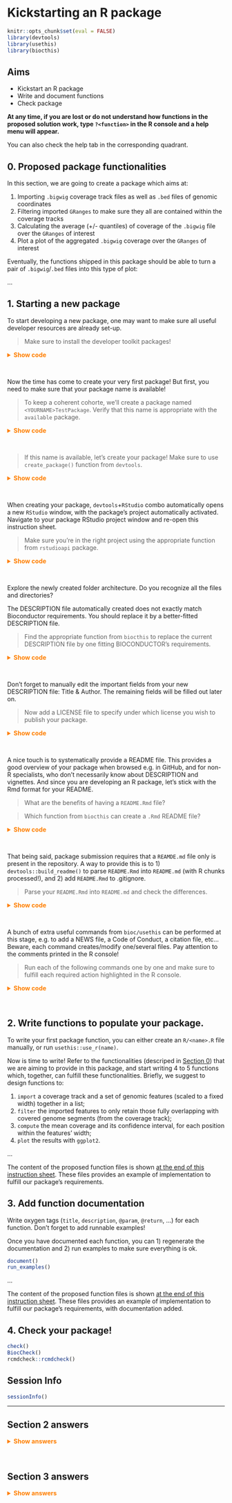 # Kickstarting an R package

```r
knitr::opts_chunk$set(eval = FALSE)
library(devtools)
library(usethis)
library(biocthis)
```

::: {.callout-note icon='true'}

## Aims 

- Kickstart an R package 
- Write and document functions
- Check package 

:::

::: {.callout-tip icon='true'}

**At any time, if you are lost or do not understand how functions in the**
**proposed solution work, type `?<function>` in the R console **
**and a help menu will appear.** 

You can also check the help tab in the corresponding quadrant. 

:::

## 0. Proposed package functionalities {#package-functions}

In this section, we are going to create a package which aims at: 

1. Importing `.bigwig` coverage track files as well as `.bed` files of genomic coordinates
2. Filtering imported `GRanges` to make sure they all are contained within the coverage tracks 
3. Calculating the average (+/- quantiles) of coverage of the `.bigwig` file over the `GRanges` of interest
4. Plot a plot of the aggregated `.bigwig` coverage over the `GRanges` of interest 

Eventually, the functions shipped in this package should be able to turn a pair of `.bigwig`/`.bed` files into this type of plot:

...

## 1. Starting a new package

To start developing a new package, one may want to make sure all useful 
developer resources are already set-up. 

> Make sure to install the developer toolkit packages!

<details><summary style="color: #ff7f00; font-weight: bold">Show code</summary><p>
```r
install.packages("remotes")
remotes::install_cran(
    c(
        "available",
        "devtools",
        "rcmdcheck", 
        "knitr",
        "pkgdown",
        "RefManageR",
        "rmarkdown",
        "rstudioapi",
        "sessioninfo",
        "styler",
        "usethis",
        "gert"
    )
)
BiocManager::install(c("BiocStyle", "BiocCheck", "biocthis"))
```
</p></details><br>

Now the time has come to create your very first package! But first, you need to make sure that your package name is available!

> To keep a coherent cohorte, we'll create a package named `<YOURNAME>TestPackage`. Verify that this name is appropriate with the `available` package.

<details><summary style="color: #ff7f00; font-weight: bold">Show code</summary><p>
```r
available::available("JacquesTestPackage")
```
</p></details><br>

> If this name is available, let's create your package! Make sure to use `create_package()` function from `devtools`.

<details><summary style="color: #ff7f00; font-weight: bold">Show code</summary><p>
```r
library(devtools)
create_package("JacquesTestPackage")
```
</p></details><br>

When creating your package, `devtools`+`RStudio` combo automatically opens a new `RStudio` window, with the package's project automatically activated. Navigate to your package RStudio project window and re-open this instruction sheet. 

> Make sure you're in the right project using the appropriate function from `rstudioapi` package.

<details><summary style="color: #ff7f00; font-weight: bold">Show code</summary><p>
```r
rstudioapi::getActiveProject()
```
</p></details><br>

Explore the newly created folder architecture. Do you recognize all the files and directories? 

The DESCRIPTION file automatically created does not exactly match Bioconductor requirements. You should replace it by a better-fitted DESCRIPTION file. 

> Find the appropriate function from `biocthis` to replace the current DESCRIPTION file by one fitting BIOCONDUCTOR's requirements. 

<details><summary style="color: #ff7f00; font-weight: bold">Show code</summary><p>
```r
biocthis::use_bioc_description()
```
</p></details><br>

Don't forget to manually edit the important fields from your new DESCRIPTION file: Title & Author. The remaining fields will be filled out later on. 

> Now add a LICENSE file to specify under which license you wish to publish your package. 

<details><summary style="color: #ff7f00; font-weight: bold">Show code</summary><p>
```r
usethis::use_mit_license()
```
</p></details><br>

A nice touch is to systematically provide a README file. This provides a good overview of your package when browsed e.g. in GitHub, and for non-R specialists, who don't necessarily know about DESCRIPTION and vignettes. And since you are developing an R package, let's stick with the Rmd format for your README.

> What are the benefits of having a `README.Rmd` file? 

> Which function from `biocthis` can create a `.Rmd` README file? 

<details><summary style="color: #ff7f00; font-weight: bold">Show code</summary><p>
```r
biocthis::use_bioc_readme_rmd()
```
</p></details><br>

That being said, package submission requires that a `REAMDE.md` file only is present in the repository. A way to provide this is to 1) `devtools::build_readme()` to parse `README.Rmd` into `README.md` (with R chunks processed!), and 2) add `README.Rmd` to .gitignore. 

> Parse your `README.Rmd` into `README.md` and check the differences. 

<details><summary style="color: #ff7f00; font-weight: bold">Show code</summary><p>
```r
devtools::load_all('.')
devtools::build_readme()
rstudioapi::documentOpen("README.Rmd")
rstudioapi::documentOpen("README.md")
```
</p></details><br>

A bunch of extra useful commands from `bioc/usethis` can be performed at this stage, e.g. to add a NEWS file, a Code of Conduct, a citation file, etc... Beware, each command creates/modify one/several files. Pay attention to the comments printed in the R console!

> Run each of the following commands one by one and make sure to fulfill each required action highlighted in the R console. 

<details><summary style="color: #ff7f00; font-weight: bold">Show code</summary><p>
```r
biocthis::use_bioc_news_md()  ## To add a NEWS.md file
biocthis::use_bioc_coc()  ## To add a .github/CODE_OF_CONDUCT.md file
biocthis::use_bioc_support()  ## To add a .github/SUPPORT.md file
biocthis::use_bioc_issue_template()  ## To add a .github/ISSUE_TEMPLATE/issue_template.md file
biocthis::use_bioc_citation()  ## To add a inst/CITATION file
usethis::use_lifecycle_badge("Experimental")  ## To add a "Experimental" badge to your README.Rmd
devtools::build_readme()  ## To rebuild README.md
```
</p></details><br>

## 2. Write functions to populate your package.

To write your first package function, you can either create an `R/<name>.R` file manually, or run `usethis::use_r(name)`.

Now is time to write! Refer to the functionalities (descriped in [Section 0](#package-functions)) that we are aiming to provide in this package, and start writing 4 to 5 functions which, together, can fulfill these functionalities. Briefly, we suggest to design functions to: 

1. `import` a coverage track and a set of genomic features (scaled to a fixed width) together in a list;
2. `filter` the imported features to only retain those fully overlapping with covered genome segments (from the coverage track);
3. `compute` the mean coverage and its confidence interval, for each position within the features' width;
4. `plot` the results with `ggplot2`.

...

The content of the proposed function files is shown [at the end of this instruction sheet](#answers2). These files provides an example of implementation to fulfill our package's requirements. 


## 3. Add function documentation

Write oxygen tags (`title`, `description`, `@param`, `@return`, ...) for each function. 
Don't forget to add runnable examples!  

Once you have documented each function, you can 1) regenerate the documentation and 2) run examples to make sure everything is ok. 

```r
document()
run_examples()
```

...

The content of the proposed function files is shown [at the end of this instruction sheet](#answers2). These files provides an example of implementation to fulfill our package's requirements, with documentation added.

## 4. Check your package!

```r
check()
BiocCheck()
rcmdcheck::rcmdcheck()
```

## Session Info

```r
sessionInfo()
```

---

## Section 2 answers {#answers2}

<details><summary style="color: #ff7f00; font-weight: bold">Show answers</summary><p>
> Content of `R/import.R`

```r
importFiles <- function(coverage_path, features_path, width) {
    cov <- rtracklayer::import(coverage_path, as = "Rle")
    feat <- rtracklayer::import(features_path)
    feat <- GenomicRanges::resize(feat, width = width, fix = 'center')
    return(
        list(coverage = cov, features = feat)
    )
}
```

> Content of `R/filter`

```r
filterGRanges <- function(l) {
    covered_genome <- GenomicRanges::reduce(as(l[['coverage']], 'GRanges'))
    n_feats <- length(l[['features']])
    l[['features']] <- IRanges::subsetByOverlaps(l[['features']], covered_genome, type = "within")
    message(length(l[['features']]), ' features retained out of ', n_feats)
    return(l)
}
```

> Content of `R/compute`

```r
computeCoverage <- function(l) {
    feats <- l[['features']]
    x <- as.matrix(l[['coverage']][l[['features']]]) |> as.data.frame()
    scores <- t(x) |>
        tibble::as_tibble() |>
        dplyr::mutate(coord = seq(-ncol(x)/2, ncol(x)/2-1, 1)) |>
        tidyr::pivot_longer(cols = -coord, names_to = 'peak', values_to = 'cov') |>
        dplyr::group_by(coord) |>
        dplyr::summarize(
            score = mean(cov, na.rm = TRUE),
            median = median(cov, na.rm = TRUE),
            sd = sd(cov, na.rm = TRUE),
            count = dplyr::n()
        ) |>
        dplyr::mutate(
            se = sd/sqrt(count),
            ci_low = score - qt(1 - (0.05 / 2), count - 1) * se,
            ci_high = score + qt(1 - (0.05 / 2), count - 1) * se
        )
    return(scores)
}
```

> Content of `R/plot`

```r
plotCoverage <- function(x) {
    p <- ggplot(x, mapping = aes(
        x = coord, y = score, ymin = ci_low, ymax = ci_high
    )) +
        geom_line() +
        geom_ribbon(alpha = 0.1)
    return(p)
}
```
</p></details><br>

## Section 3 answers {#answers3}

<details><summary style="color: #ff7f00; font-weight: bold">Show answers</summary><p>
> Content of `R/import.R`

```r
#' importFiles
#'
#' This function parses a coverage track and a features file
#' (bed, narrowPeaks, gtf, ...) and returns a list of the two
#' objects imported in R.
#'
#' @param coverage_path Path to coverage track (bigwig)
#' @param features_path Path to features file (bed, narrowPeaks, gtf, ...)
#' @param width width at which each feature will be rescaled
#' @return named list of 2: coverage and features
#'
#' @importFrom rtracklayer import
#' @importFrom GenomicRanges resize
#' @export
#'
#' @examples
#' importFiles(
#'   here::here('../../../Share/Day2/Scc1-vs-input.bw'),
#'   here::here('../../../Share/Day2/Scc1-peaks.narrowPeak'),
#'   width = 2000
#' )

importFiles <- function(coverage_path, features_path, width) {
    cov <- rtracklayer::import(coverage_path, as = "Rle")
    feat <- rtracklayer::import(features_path)
    feat <- GenomicRanges::resize(feat, width = width, fix = 'center')
    return(
        list(coverage = cov, features = feat)
    )
}
```

> Content of `R/filter`

```r
#' filterGRanges
#'
#' This function takes a named list of 2 (coverage and features) and filters
#' out the features which are not strictly contained within the coverage track.
#'
#' @param l named list of 2 (coverage and features)
#' @return named list of 2 (coverage and features)
#'
#' @importFrom methods as
#' @importFrom GenomicRanges reduce
#' @importFrom IRanges subsetByOverlaps
#' @export
#'
#' @examples
#' l <- importFiles(
#'   here::here('../../../Share/Day2/Scc1-vs-input.bw'),
#'   here::here('../../../Share/Day2/Scc1-peaks.narrowPeak'),
#'   width = 2000
#' )
#' filterGRanges(l)

filterGRanges <- function(l) {
    covered_genome <- GenomicRanges::reduce(as(l[['coverage']], 'GRanges'))
    n_feats <- length(l[['features']])
    l[['features']] <- IRanges::subsetByOverlaps(l[['features']], covered_genome, type = "within")
    message(length(l[['features']]), ' features retained out of ', n_feats)
    return(l)
}
```

> Content of `R/compute`

```r
#' filterGRanges
#' computeCoverage
#'
#' This function takes a named list of 2 (coverage and features) and extracts
#' the coverage over each feature, centered at the center of each feature.
#'
#' @param l named list of 2 (coverage and features)
#' @return a tibble describing average coverage +/- CI over the set of features
#' from `l`
#'
#' @importFrom tibble as_tibble
#' @importFrom dplyr mutate
#' @importFrom dplyr group_by
#' @importFrom dplyr summarize
#' @importFrom dplyr n
#' @importFrom tidyr pivot_longer
#' @export
#'
#' @examples
#' l <- importFiles(
#'   here::here('../../../Share/Day2/Scc1-vs-input.bw'),
#'   here::here('../../../Share/Day2/Scc1-peaks.narrowPeak'),
#'   width = 2000
#' )
#' l <- filterGRanges(l)
#' computeCoverage(l)

computeCoverage <- function(l) {
    feats <- l[['features']]
    x <- as.matrix(l[['coverage']][l[['features']]]) |> as.data.frame()
    scores <- t(x) |>
        tibble::as_tibble() |>
        dplyr::mutate(coord = seq(-ncol(x)/2, ncol(x)/2-1, 1)) |>
        tidyr::pivot_longer(cols = -coord, names_to = 'peak', values_to = 'cov') |>
        dplyr::group_by(coord) |>
        dplyr::summarize(
            score = mean(cov, na.rm = TRUE),
            median = median(cov, na.rm = TRUE),
            sd = sd(cov, na.rm = TRUE),
            count = dplyr::n()
        ) |>
        dplyr::mutate(
            se = sd/sqrt(count),
            ci_low = score - qt(1 - (0.05 / 2), count - 1) * se,
            ci_high = score + qt(1 - (0.05 / 2), count - 1) * se
        )
    return(scores)
}
```

> Content of `R/plot`

```r
#' plotCoverage
#'
#' This function takes a tibble describing average coverage +/- CI over a
#' set of features and returns a ggplot
#'
#' @param x tibble with 'coord', 'score', 'ci_low' and 'ci_high' columns
#' @return ggplot
#'
#' @import ggplot2
#' @export
#'
#' @examples
#' l <- importFiles(
#'   here::here('../../../Share/Day2/Scc1-vs-input.bw'),
#'   here::here('../../../Share/Day2/Scc1-peaks.narrowPeak'),
#'   width = 5000
#' )
#' l <- filterGRanges(l)
#' x <- computeCoverage(l)
#' plotCoverage(x)

plotCoverage <- function(x) {
    p <- ggplot(x, mapping = aes(
        x = coord, y = score, ymin = ci_low, ymax = ci_high
    )) +
        geom_line() +
        geom_ribbon(alpha = 0.1)
    return(p)
}
```
</p></details><br>

